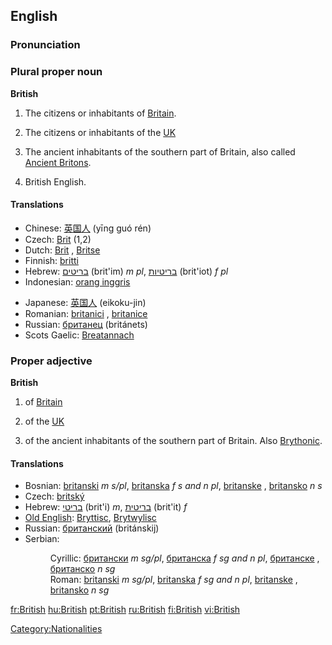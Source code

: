 ==English==

{{rank|school|language|court|752|British|meant|tears|expected}}

===Pronunciation===
{{IPA|/ˈbɹɪʔɪʃ/ ([[:w:Received Pronunciation|RP]]), /ˈbɹɪɾɪʃ/ ([[:w:General American|GA]])}}
{{audio|en-us-british.ogg|Audio (US)}}

===Plural proper noun===
'''British'''

# The citizens or inhabitants of [[Britain]].
# {{colloquial}} The citizens or inhabitants of the [[UK]]
# {{cattag|history}} The ancient inhabitants of the southern part of Britain, also called [[Ancient Briton]]s.
# British English.

====Translations====
{{rfc-trans}}
{{top}}
*Chinese: [[英国人]] (yīng guó rén)
*Czech: [[Brit]] {{m}} (1,2)
*Dutch: [[Brit]] {{m}}, [[Britse]] {{f}}
*Finnish: [[britti]]
*Hebrew: [[בריטים]] (brit'im) ''m'' ''pl'', [[בריטיות]] (brit'iot) ''f'' ''pl''
*Indonesian: [[orang inggris]]
{{mid}}
*Japanese: [[英国人]] (eikoku-jin)
*Romanian: [[britanici]] {{m}} {{p}}, [[britanice]] {{f}} {{p}}
*Russian: [[британец]] (británets) {{m}}
*Scots Gaelic: [[Breatannach]] {{m}}
{{bottom}}

===Proper adjective===
'''British'''

# of [[Britain]]
# {{colloquial}} of the [[UK]]
# {{cattag|history}} of the ancient inhabitants of the southern part of Britain.  Also [[Brythonic]].

====Translations====
{{rfc-trans}}
*Bosnian: [[britanski]] ''m s/pl'', [[britanska]] ''f s and n pl'', [[britanske]] {{f}} {{p}}, [[britansko]] ''n s''
*Czech: [[britský]]
*Hebrew: [[בריטי]] (brit'i) ''m'', [[בריטית]] (brit'it) ''f''
*[[Old English]]: [[Bryttisc]], [[Brytwylisc]]
*Russian: [[британский]] (británskij)
*Serbian:
*:Cyrillic: [[британски]] ''m sg/pl'', [[британска]] ''f sg and n pl'', [[британске]] {{f}} {{p}}, [[британско]] ''n sg''
*:Roman: [[britanski]] ''m sg/pl'', [[britanska]] ''f sg and n pl'', [[britanske]] {{f}} {{p}}, [[britansko]] ''n sg''

[[Category:Nationalities]]

[[fr:British]]
[[hu:British]]
[[pt:British]]
[[ru:British]]
[[fi:British]]
[[vi:British]]
